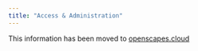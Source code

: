 ```yaml
---
title: "Access & Administration"
---
```


This information has been moved to [openscapes.cloud](https://openscapes.cloud)
